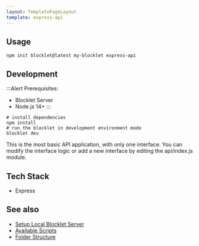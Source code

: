 ```yaml
---
layout: TemplatePageLayout
template: express-api
---
```


<TemplateInfo templateName="express-api" />

## Usage

```shell
npm init blocklet@latest my-blocklet express-api
```

## Development

:::Alert
Prerequisites: 

- Blocklet Server
- Node.js 14+
:::

```shell
# install dependencies
npm install
# run the blocklet in development environment mode
blocklet dev
```

This is the most basic API application, with only one interface. You can modify the interface logic or add a new interface by editing the api/index.js module.

## Tech Stack

- Express

## See also

- [Setup Local Blocklet Server](https://developer.blocklet.io/docs/en/quick-start/blocklet-server)
- [Available Scripts](/reference/npm-scripts)
- [Folder Structure](/reference/blocklet-structure)
